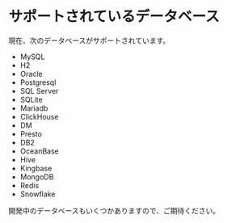 # サポートされているデータベース

現在、次のデータベースがサポートされています。

- MySQL
- H2
- Oracle
- Postgresql
- SQL Server
- SQLite
- Mariadb
- ClickHouse
- DM
- Presto
- DB2
- OceanBase
- Hive
- Kingbase
- MongoDB
- Redis
- Snowflake

開発中のデータベースもいくつかありますので、ご期待ください。



